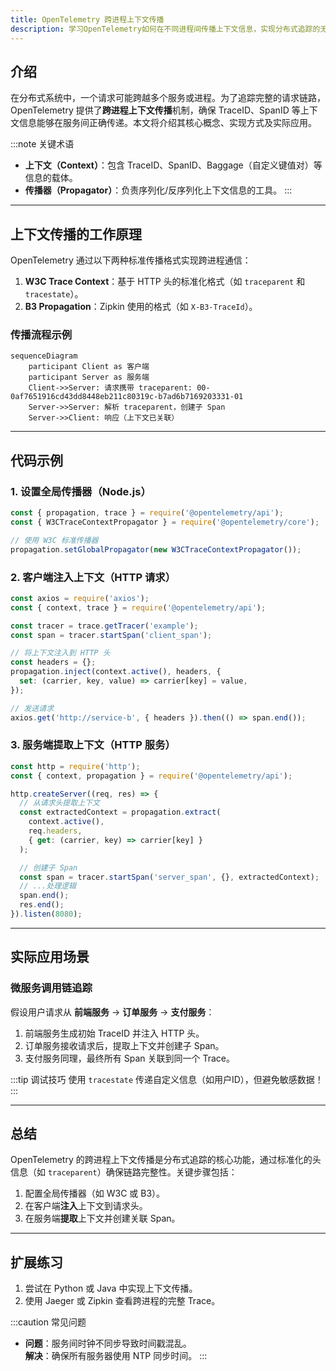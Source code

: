 ```yaml
---
title: OpenTelemetry 跨进程上下文传播
description: 学习OpenTelemetry如何在不同进程间传播上下文信息，实现分布式追踪的无缝衔接。
---
```


## 介绍

在分布式系统中，一个请求可能跨越多个服务或进程。为了追踪完整的请求链路，OpenTelemetry 提供了**跨进程上下文传播**机制，确保 TraceID、SpanID 等上下文信息能够在服务间正确传递。本文将介绍其核心概念、实现方式及实际应用。

:::note 关键术语
- **上下文（Context）**：包含 TraceID、SpanID、Baggage（自定义键值对）等信息的载体。
- **传播器（Propagator）**：负责序列化/反序列化上下文信息的工具。
:::

---

## 上下文传播的工作原理

OpenTelemetry 通过以下两种标准传播格式实现跨进程通信：

1. **W3C Trace Context**：基于 HTTP 头的标准化格式（如 `traceparent` 和 `tracestate`）。
2. **B3 Propagation**：Zipkin 使用的格式（如 `X-B3-TraceId`）。

### 传播流程示例
```mermaid
sequenceDiagram
    participant Client as 客户端
    participant Server as 服务端
    Client->>Server: 请求携带 traceparent: 00-0af7651916cd43dd8448eb211c80319c-b7ad6b7169203331-01
    Server->>Server: 解析 traceparent，创建子 Span
    Server->>Client: 响应（上下文已关联）
```

---

## 代码示例

### 1. 设置全局传播器（Node.js）
```javascript
const { propagation, trace } = require('@opentelemetry/api');
const { W3CTraceContextPropagator } = require('@opentelemetry/core');

// 使用 W3C 标准传播器
propagation.setGlobalPropagator(new W3CTraceContextPropagator());
```

### 2. 客户端注入上下文（HTTP 请求）
```javascript
const axios = require('axios');
const { context, trace } = require('@opentelemetry/api');

const tracer = trace.getTracer('example');
const span = tracer.startSpan('client_span');

// 将上下文注入到 HTTP 头
const headers = {};
propagation.inject(context.active(), headers, {
  set: (carrier, key, value) => carrier[key] = value,
});

// 发送请求
axios.get('http://service-b', { headers }).then(() => span.end());
```

### 3. 服务端提取上下文（HTTP 服务）
```javascript
const http = require('http');
const { context, propagation } = require('@opentelemetry/api');

http.createServer((req, res) => {
  // 从请求头提取上下文
  const extractedContext = propagation.extract(
    context.active(),
    req.headers,
    { get: (carrier, key) => carrier[key] }
  );

  // 创建子 Span
  const span = tracer.startSpan('server_span', {}, extractedContext);
  // ...处理逻辑
  span.end();
  res.end();
}).listen(8080);
```

---

## 实际应用场景

### 微服务调用链追踪
假设用户请求从 **前端服务** → **订单服务** → **支付服务**：
1. 前端服务生成初始 TraceID 并注入 HTTP 头。
2. 订单服务接收请求后，提取上下文并创建子 Span。
3. 支付服务同理，最终所有 Span 关联到同一个 Trace。

:::tip 调试技巧
使用 `tracestate` 传递自定义信息（如用户ID），但避免敏感数据！
:::

---

## 总结

OpenTelemetry 的跨进程上下文传播是分布式追踪的核心功能，通过标准化的头信息（如 `traceparent`）确保链路完整性。关键步骤包括：
1. 配置全局传播器（如 W3C 或 B3）。
2. 在客户端**注入**上下文到请求头。
3. 在服务端**提取**上下文并创建关联 Span。

---

## 扩展练习
1. 尝试在 Python 或 Java 中实现上下文传播。
2. 使用 Jaeger 或 Zipkin 查看跨进程的完整 Trace。

:::caution 常见问题
- **问题**：服务间时钟不同步导致时间戳混乱。<br />
  **解决**：确保所有服务器使用 NTP 同步时间。
:::